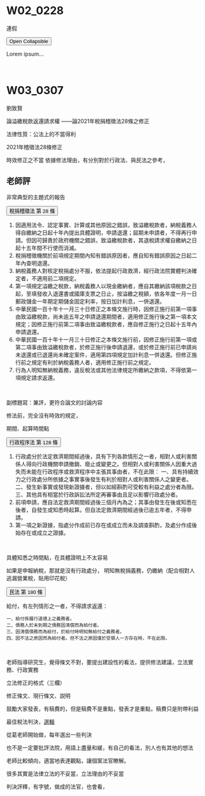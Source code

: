 # W02_0228

連假


<button type="button" class="collapsible">Open Collapsible</button>
<div class="content">
  <p>Lorem ipsum...</p>
</div>
<br>



# W03_0307

劉致賢

論溢繳稅款返還請求權
——論2021年稅捐稽徵法28條之修正

法律性質：公法上的不當得利

2021年稽徵法28條修正



時效修正之不當
依據修法理由，有分別對於行政法、與民法之參考，





## 老師評

非常典型的主題式的報告


<button type="button" class="collapsible">稅捐稽徵法 第 28 條</button>
<div class="content">
  <p>
1. 因適用法令、認定事實、計算或其他原因之錯誤，致溢繳稅款者，納稅義務人得自繳納之日起十年內提出具體證明，申請退還；屆期未申請者，不得再行申請。但因可歸責於政府機關之錯誤，致溢繳稅款者，其退稅請求權自繳納之日起十五年間不行使而消滅。
2. 稅捐稽徵機關於前項規定期間內知有錯誤原因者，應自知有錯誤原因之日起二年內查明退還。
3. 納稅義務人對核定稅捐處分不服，依法提起行政救濟，經行政法院實體判決確定者，不適用前二項規定。
4. 第一項規定溢繳之稅款，納稅義務人以現金繳納者，應自其繳納該項稅款之日起，至填發收入退還書或國庫支票之日止，按溢繳之稅額，依各年度一月一日郵政儲金一年期定期儲金固定利率，按日加計利息，一併退還。
5. 中華民國一百十年十一月三十日修正之本條文施行時，因修正施行前第一項事由致溢繳稅款，尚未逾五年之申請退還期間者，適用修正施行後之第一項本文規定；因修正施行前第二項事由致溢繳稅款者，應自修正施行之日起十五年內申請退還。
6. 中華民國一百十年十一月三十日修正之本條文施行前，因修正施行前第一項或第二項事由致溢繳稅款者，於修正施行後申請退還，或於修正施行前已申請尚未退還或已退還尚未確定案件，適用第四項規定加計利息一併退還。但修正施行前之規定有利於納稅義務人者，適用修正施行前之規定。
7. 行為人明知無納稅義務，違反稅法或其他法律規定所繳納之款項，不得依第一項規定請求返還。
</p>
</div>
<br>



副標題寫：兼評，更符合論文的討論内容


修法前，完全沒有時效的規定，

期間、起算時間點

<button type="button" class="collapsible">行政程序法 第 128 條</button>
<div class="content">
  <p>

 1. 行政處分於法定救濟期間經過後，具有下列各款情形之一者，相對人或利害關係人得向行政機關申請撤銷、廢止或變更之。但相對人或利害關係人因重大過失而未能在行政程序或救濟程序中主張其事由者，不在此限：
     一、具有持續效力之行政處分所依據之事實事後發生有利於相對人或利害關係人之變更者。
     二、發生新事實或發現新證據者，但以如經斟酌可受較有利益之處分者為限。
     三、其他具有相當於行政訴訟法所定再審事由且足以影響行政處分者。
 2. 前項申請，應自法定救濟期間經過後三個月內為之；其事由發生在後或知悉在後者，自發生或知悉時起算。但自法定救濟期間經過後已逾五年者，不得申請。
 3. 第一項之新證據，指處分作成前已存在或成立而未及調查斟酌，及處分作成後始存在或成立之證據。

 
  </p>
</div>
<br>




    

具體知悉之時間點，在具體證明上不太容易

如果是申報納稅，那就是沒有行政處分，
明知無稅捐義務，仍繳納（配合相對人逃漏營業稅，貼用印花稅）


<button type="button" class="collapsible">民法 第 180 條</button>
<div class="content">
  <p>

給付，有左列情形之一者，不得請求返還：

    一、給付係履行道德上之義務者。
    二、債務人於未到期之債務因清償而為給付者。
    三、因清償債務而為給付，於給付時明知無給付之義務者。
    四、因不法之原因而為給付者。但不法之原因僅於受領人一方存在時，不在此限。

  </p>
</div>
<br>


老師指導研究生，覺得條文不對，要提出建設性的看法，提供修法建議，立法實務、行政實務

立法修正的格式（三欄）

修正條文、現行條文、説明


鼓勵大家發表，有稿費的，但是稿費不是重點，發表才是重點，稿費只是附帶利益


最佳稅法判決，[選輯](https://www.pwc.tw/zh/publications/topic-tax/2022-bestcase.html)

從葛老師開始做，每年選出一些判決

也不是一定要批評法院，用語上盡量和緩，有自己的看法，別人也有其他的想法

老師比較傾向，適當地表達觀點，讓個案法官瞭解。

很多其實是法律立法的不妥當，立法理由的不妥當

判決評釋，有字號，做成的法官，也會看，
